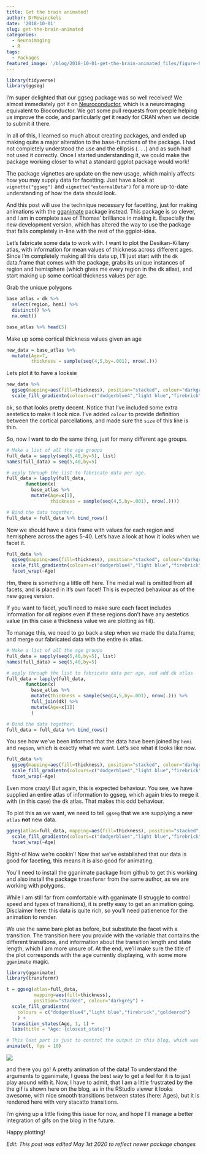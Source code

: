 ```yaml
---
title: Get the brain animated!
author: DrMowinckels
date: '2018-10-01'
slug: get-the-brain-animated
categories:
  - Neuroimaging
  - R
tags:
  - Packages
featured_image: '/blog/2018-10-01-get-the-brain-animated_files/figure-html/featured-1.gif' 
---
```


```r
library(tidyverse)
library(ggseg)
```

I'm super delighted that our ggseg package was so well received! We almost immediately got it on [Neuroconductor](https://neuroconductor.org/), which is a neuroimaging equivalent to Bioconductor. We got some pull requests from people helping us improve the code, and particularly get it ready for CRAN when we decide to submit it there. 

In all of this, I learned so much about creating packages, and ended up making quite a major alteration to the base-functions of the package. I had not completely understood the use and the ellipsis (`...`) and as such had not used it correctly. Once I started understanding it, we could make the package working closer to what a standard ggplot package would work!

The package vignettes are update on the new usage, which mainly affects how you may supply data for facetting. Just have a look at  `vignette("ggseg")` and `vignette("externalData")` for a more up-to-date understanding of how the data should look. 

And this post will use the technique necessary for facetting, just for making animations with the [gganimate](https://github.com/thomasp85/gganimate) package instead. This package is so clever, and I am in complete awe of Thomas' brilliance in making it. Especially the new development version, which has altered the way to use the package that falls completely in-line with the rest of the ggplot-idea. 

Let's fabricate some data to work with. I want to plot the Desikan-Killany atlas, with information for mean values of thickness across different ages. Since I'm completely making all this data up, I'll just start with the `dk` data.frame that comes with the package, grabs its unique instances of region and hemisphere (which gives me every region in the dk atlas), and start making up some cortical thickness values per age.

Grab the unique polygons
```r
base_atlas = dk %>% 
  select(region, hemi) %>% 
  distinct() %>% 
  na.omit()

base_atlas %>% head(5)
```

Make up some cortical thickness values given an age
```r
new_data = base_atlas %>% 
  mutate(Age=7,
         thickness = sample(seq(4,5,by=.001), nrow(.)))
```

Lets plot it to have a looksie
```r
new_data %>% 
  ggseg(mapping=aes(fill=thickness), position="stacked", colour="darkgrey") +
  scale_fill_gradientn(colours=c("dodgerblue4","light blue","firebrick","goldenrod"))
```

ok, so that looks pretty decent. Notice that I've included some extra aestetics to make it look nice. I've added `colour` to provide definition between the cortical parcellations, and made sure the `size` of this line is thin. 

So, now I want to do the same thing, just for many different age groups.

```r
# Make a list of all the age groups
full_data = sapply(seq(5,40,by=5), list)
names(full_data) = seq(5,40,by=5)

# apply through the list to fabricate data per age.
full_data = lapply(full_data, 
       function(x)  
         base_atlas %>% 
         mutate(Age=x[1],
                thickness = sample(seq(4,5,by=.001), nrow(.))))

# Bind the data together.
full_data = full_data %>% bind_rows()
```

Now we should have a data frame with values for each region and hemisphere across the ages 5-40. 
Let's have a look at how it looks when we facet it.

```r
full_data %>% 
  ggseg(mapping=aes(fill=thickness), position="stacked", colour="darkgrey") +
  scale_fill_gradientn(colours=c("dodgerblue4","light blue","firebrick","goldenrod")) +
  facet_wrap(~Age)
```

Hm, there is something a little off here. The medial wall is omitted from all facets, and is placed in it's own facet! 
This is expected behaviour as of the new `ggseg` version. 

If you want to facet, you'll need to make sure each facet includes information for *all regions*  even if these regions don't have any aestetics value (in this case a thickness value we are plotting as fill). 

To manage this, we need to go back a step when we made the data.frame, and merge our fabricated data with the entire `dk` atlas.


```r
# Make a list of all the age groups
full_data = sapply(seq(5,40,by=5), list)
names(full_data) = seq(5,40,by=5)

# apply through the list to fabricate data per age, and add dk atlas
full_data = lapply(full_data, 
       function(x)  
         base_atlas %>% 
         mutate(thickness = sample(seq(4,5,by=.001), nrow(.))) %>% 
         full_join(dk) %>% 
         mutate(Age=x[1])
         )

# Bind the data together.
full_data = full_data %>% bind_rows()
```

You see how we've been informed that the data have been joined by `hemi` and `region`, which is exactly what we want. Let's see what it looks like now.


```r
full_data %>% 
  ggseg(mapping=aes(fill=thickness), position="stacked", colour="darkgrey") +
  scale_fill_gradientn(colours=c("dodgerblue4","light blue","firebrick","goldenrod")) +
  facet_wrap(~Age)
```

Even more crazy! But again, this is expected behaviour. You see, we have supplied an entire atlas of information to ggseg, which again tries to mege it with (in this case)  the dk atlas. That makes this odd behaviour.

To plot this as we want, we need to tell `ggseg` that we are supplying a new `atlas` **not** new data.

```r
ggseg(atlas=full_data, mapping=aes(fill=thickness), position="stacked", colour="darkgrey") +
  scale_fill_gradientn(colours=c("dodgerblue4","light blue","firebrick","goldenrod")) +
  facet_wrap(~Age)
```

Right-o! Now we're cookin'! Now that we've established that our data is good for faceting, this means it is also good for animating.

You'll need to install the gganimate package from github to get this working and also install the package `transformr` from the same author, as we are working with polygons. 

While I am still far from comfortable with gganimate (I struggle to control speed and types of transitions), it is pretty easy to get an animation going. Disclaimer here: this data is quite rich, so you'll need patienence for the animation to render.

We use the same bare plot as before, but substitute the facet with a transition. The transition here you provide with the variable that contains the different transitions, and information about the transition length and state length, which I am more unsure of. At the end, we'll make sure the title of the plot corresponds with the age currently displaying, with some more `gganimate` magic.

```r
library(gganimate)
library(transformr)

t = ggseg(atlas=full_data, 
          mapping=aes(fill=thickness), 
          position="stacked", colour="darkgrey") +
  scale_fill_gradientn(
    colours = c("dodgerblue4","light blue","firebrick","goldenrod")
    ) +
  transition_states(Age, 1, 1) + 
  labs(title = "Age: {closest_state}")

# This last part is just to control the output in this blog, which was rendering the gif too slow by default
animate(t, fps = 10) 

```

![](blog/2018-10-01-get-the-brain-animated_files/figure-html/featured-1.gif)


 
and there you go! A pretty animation of the data! To understand the arguments to gganimate, I guess the best way to get a feel for it is to just play around with it. Now, I have to admit, that I am a little frustrated by the the gif is shown here on the blog, as in the RStudio viewer it looks awesome, with nice smooth transitions between states (here: Ages), but it is rendered here with very stacatto transitions.

I'm giving up a little fixing this issue for now, and hope I'll manage a better integration of gifs on the blog in the future.
  
Happy plotting!

_Edit: This post was edited May 1st 2020 to reflect newer package changes_
